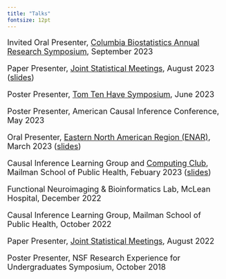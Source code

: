 ```yaml
---
title: "Talks"
fontsize: 12pt
---
```

<font size = "4">

Invited Oral Presenter, [Columbia Biostatistics Annual Research Symposium](https://www.publichealth.columbia.edu/academics/departments/biostatistics/news-events/columbia-biostatistics-annual-research-symposium-cbars), September 2023 

Paper Presenter, [Joint Statistical Meetings](https://ww2.amstat.org/meetings/jsm/2023/), August 2023 ([slides](docs_to_link/JSM_2023_presentation.pdf))

Poster Presenter, [Tom Ten Have Symposium](https://www.eventbrite.com/e/the-2023-thomas-r-ten-have-symposium-on-statistics-in-mental-health-registration-547800434847), June 2023

Poster Presenter, American Causal Inference Conference, May 2023

Oral Presenter, [Eastern North American Region (ENAR)](https://www.enar.org/meetings/spring2023/), March 2023 ([slides](docs_to_link/ENAR_2023_presentation.pdf))

Causal Inference Learning Group and [Computing Club](http://cu-biostats-computing-club.org/index.html), Mailman School of Public Health, Febuary 2023 ([slides](docs_to_link/dag_software_pres.html))

Functional Neuroimaging & Bioinformatics Lab, McLean Hospital, December 2022

Causal Inference Learning Group, Mailman School of Public Health, October 2022

Paper Presenter, [Joint Statistical Meetings](https://ww2.amstat.org/meetings/jsm/2022/), August 2022

Poster Presenter, NSF Research Experience for Undergraduates Symposium, October 2018

</font>
